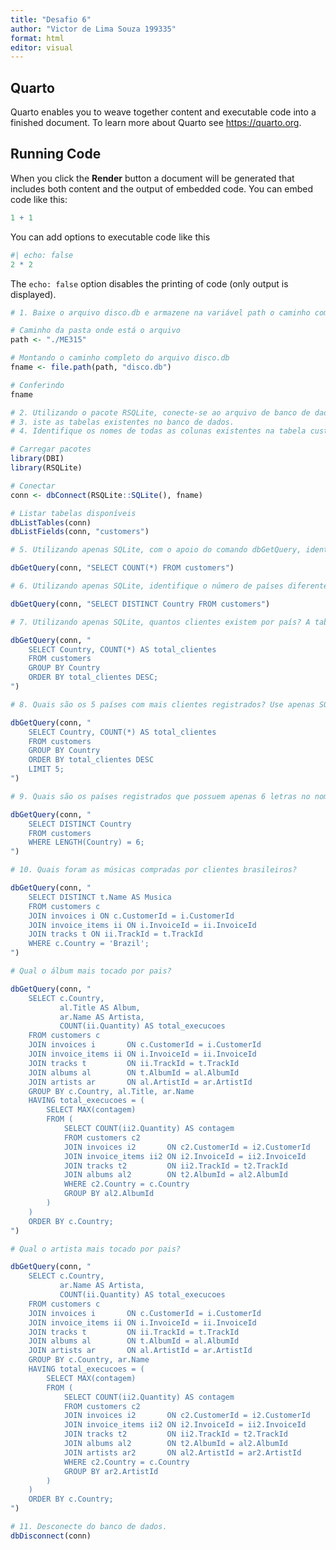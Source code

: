 ---
title: "Desafio 6"
author: "Victor de Lima Souza 199335"
format: html
editor: visual
---

## Quarto

Quarto enables you to weave together content and executable code into a finished document. To learn more about Quarto see <https://quarto.org>.

## Running Code

When you click the **Render** button a document will be generated that includes both content and the output of embedded code. You can embed code like this:

```{r}
1 + 1
```

You can add options to executable code like this

```{r}
#| echo: false
2 * 2
```

The `echo: false` option disables the printing of code (only output is displayed).

```{r}
# 1. Baixe o arquivo disco.db e armazene na variável path o caminho completo (pasta) na qual o arquivo foi gravado. Utilize o comando file.path() para combinar a variável path com o nome do arquivo (disco.db) e obter o nome do arquivo com seu respectivo caminho. Armazene este resultado na variável fname.

# Caminho da pasta onde está o arquivo
path <- "./ME315"

# Montando o caminho completo do arquivo disco.db
fname <- file.path(path, "disco.db")

# Conferindo
fname

```

```{r}
# 2. Utilizando o pacote RSQLite, conecte-se ao arquivo de banco de dados. Armazene a conexão na variável conn.
# 3. iste as tabelas existentes no banco de dados.
# 4. Identifique os nomes de todas as colunas existentes na tabela customers.

# Carregar pacotes
library(DBI)
library(RSQLite)

# Conectar
conn <- dbConnect(RSQLite::SQLite(), fname)

# Listar tabelas disponíveis
dbListTables(conn)
dbListFields(conn, "customers")
```

```{r}
# 5. Utilizando apenas SQLite, com o apoio do comando dbGetQuery, identifique quantos clientes estão atualmente cadastrados neste banco de dados.

dbGetQuery(conn, "SELECT COUNT(*) FROM customers")
```

```{r}
# 6. Utilizando apenas SQLite, identifique o número de países diferentes em que moram os clientes encontrados acima.

dbGetQuery(conn, "SELECT DISTINCT Country FROM customers")
```

```{r}
# 7. Utilizando apenas SQLite, quantos clientes existem por país? A tabela resultante deve conter o nome do país e a respectiva contagem, além de ser ordenada de maneira decrescente pela referida contagem.

dbGetQuery(conn, "
    SELECT Country, COUNT(*) AS total_clientes
    FROM customers
    GROUP BY Country
    ORDER BY total_clientes DESC;
")

```

```{r}
# 8. Quais são os 5 países com mais clientes registrados? Use apenas SQLite.

dbGetQuery(conn, "
    SELECT Country, COUNT(*) AS total_clientes
    FROM customers
    GROUP BY Country
    ORDER BY total_clientes DESC
    LIMIT 5;
")

```

```{r}
# 9. Quais são os países registrados que possuem apenas 6 letras no nome?

dbGetQuery(conn, "
    SELECT DISTINCT Country
    FROM customers
    WHERE LENGTH(Country) = 6;
")

```

```{r}
# 10. Quais foram as músicas compradas por clientes brasileiros?

dbGetQuery(conn, "
    SELECT DISTINCT t.Name AS Musica
    FROM customers c
    JOIN invoices i ON c.CustomerId = i.CustomerId
    JOIN invoice_items ii ON i.InvoiceId = ii.InvoiceId
    JOIN tracks t ON ii.TrackId = t.TrackId
    WHERE c.Country = 'Brazil';
")

```

```{r}
# Qual o álbum mais tocado por pais?

dbGetQuery(conn, "
    SELECT c.Country,
           al.Title AS Album,
           ar.Name AS Artista,
           COUNT(ii.Quantity) AS total_execucoes
    FROM customers c
    JOIN invoices i       ON c.CustomerId = i.CustomerId
    JOIN invoice_items ii ON i.InvoiceId = ii.InvoiceId
    JOIN tracks t         ON ii.TrackId = t.TrackId
    JOIN albums al        ON t.AlbumId = al.AlbumId
    JOIN artists ar       ON al.ArtistId = ar.ArtistId
    GROUP BY c.Country, al.Title, ar.Name
    HAVING total_execucoes = (
        SELECT MAX(contagem)
        FROM (
            SELECT COUNT(ii2.Quantity) AS contagem
            FROM customers c2
            JOIN invoices i2       ON c2.CustomerId = i2.CustomerId
            JOIN invoice_items ii2 ON i2.InvoiceId = ii2.InvoiceId
            JOIN tracks t2         ON ii2.TrackId = t2.TrackId
            JOIN albums al2        ON t2.AlbumId = al2.AlbumId
            WHERE c2.Country = c.Country
            GROUP BY al2.AlbumId
        )
    )
    ORDER BY c.Country;
")

```

```{r}
# Qual o artista mais tocado por pais?

dbGetQuery(conn, "
    SELECT c.Country,
           ar.Name AS Artista,
           COUNT(ii.Quantity) AS total_execucoes
    FROM customers c
    JOIN invoices i       ON c.CustomerId = i.CustomerId
    JOIN invoice_items ii ON i.InvoiceId = ii.InvoiceId
    JOIN tracks t         ON ii.TrackId = t.TrackId
    JOIN albums al        ON t.AlbumId = al.AlbumId
    JOIN artists ar       ON al.ArtistId = ar.ArtistId
    GROUP BY c.Country, ar.Name
    HAVING total_execucoes = (
        SELECT MAX(contagem)
        FROM (
            SELECT COUNT(ii2.Quantity) AS contagem
            FROM customers c2
            JOIN invoices i2       ON c2.CustomerId = i2.CustomerId
            JOIN invoice_items ii2 ON i2.InvoiceId = ii2.InvoiceId
            JOIN tracks t2         ON ii2.TrackId = t2.TrackId
            JOIN albums al2        ON t2.AlbumId = al2.AlbumId
            JOIN artists ar2       ON al2.ArtistId = ar2.ArtistId
            WHERE c2.Country = c.Country
            GROUP BY ar2.ArtistId
        )
    )
    ORDER BY c.Country;
")

```

```{r}
# 11. Desconecte do banco de dados.
dbDisconnect(conn)
```
